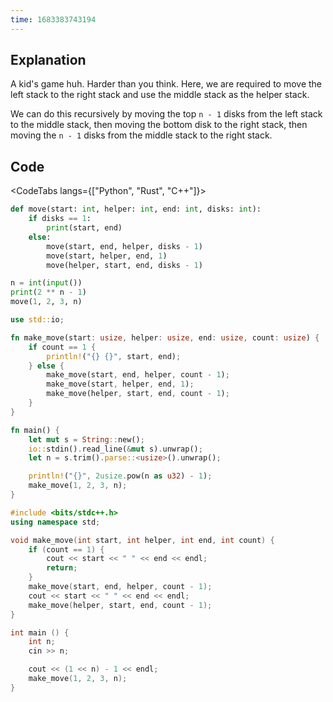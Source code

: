 ---
time: 1683383743194
---

## Explanation

A kid's game huh. Harder than you think. Here, we are required to move the left stack to the right stack and use the middle stack as the helper stack.

We can do this recursively by moving the top `n - 1` disks from the left stack to the middle stack, then moving the bottom disk to the right stack, then moving the `n - 1` disks from the middle stack to the right stack.

## Code

<CodeTabs langs={["Python", "Rust", "C++"]}>

```python
def move(start: int, helper: int, end: int, disks: int):
    if disks == 1:
        print(start, end)
    else:
        move(start, end, helper, disks - 1)
        move(start, helper, end, 1)
        move(helper, start, end, disks - 1)

n = int(input())
print(2 ** n - 1)
move(1, 2, 3, n)
```

```rust
use std::io;

fn make_move(start: usize, helper: usize, end: usize, count: usize) {
    if count == 1 {
        println!("{} {}", start, end);
    } else {
        make_move(start, end, helper, count - 1);
        make_move(start, helper, end, 1);
        make_move(helper, start, end, count - 1);
    }
}

fn main() {
    let mut s = String::new();
    io::stdin().read_line(&mut s).unwrap();
    let n = s.trim().parse::<usize>().unwrap();

    println!("{}", 2usize.pow(n as u32) - 1);
    make_move(1, 2, 3, n);
}
```

```cpp
#include <bits/stdc++.h>
using namespace std;

void make_move(int start, int helper, int end, int count) {
    if (count == 1) {
        cout << start << " " << end << endl;
        return;
    }
    make_move(start, end, helper, count - 1);
    cout << start << " " << end << endl;
    make_move(helper, start, end, count - 1);
}

int main () {
    int n;
    cin >> n;

    cout << (1 << n) - 1 << endl;
    make_move(1, 2, 3, n);
}
```

</CodeTabs>
